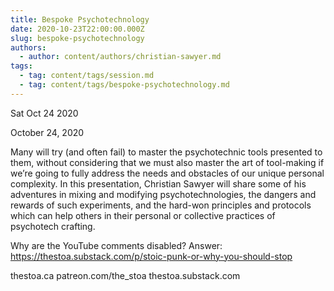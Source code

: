 ```yaml
---
title: Bespoke Psychotechnology
date: 2020-10-23T22:00:00.000Z
slug: bespoke-psychotechnology
authors:
  - author: content/authors/christian-sawyer.md
tags:
  - tag: content/tags/session.md
  - tag: content/tags/bespoke-psychotechnology.md
---
```






Sat Oct 24 2020

October 24, 2020

Many will try (and often fail) to master the psychotechnic tools presented to them, without considering that we must also master the art of tool-making if we’re going to fully address the needs and obstacles of our unique personal complexity.  In this presentation, Christian Sawyer will share some of his adventures in mixing and modifying psychotechnologies, the dangers and rewards of such experiments, and the hard-won principles and protocols which can help others in their personal or collective practices of psychotech crafting.

Why are the YouTube comments disabled? Answer: https://thestoa.substack.com/p/stoic-punk-or-why-you-should-stop

thestoa.ca
patreon.com/the_stoa
thestoa.substack.com


